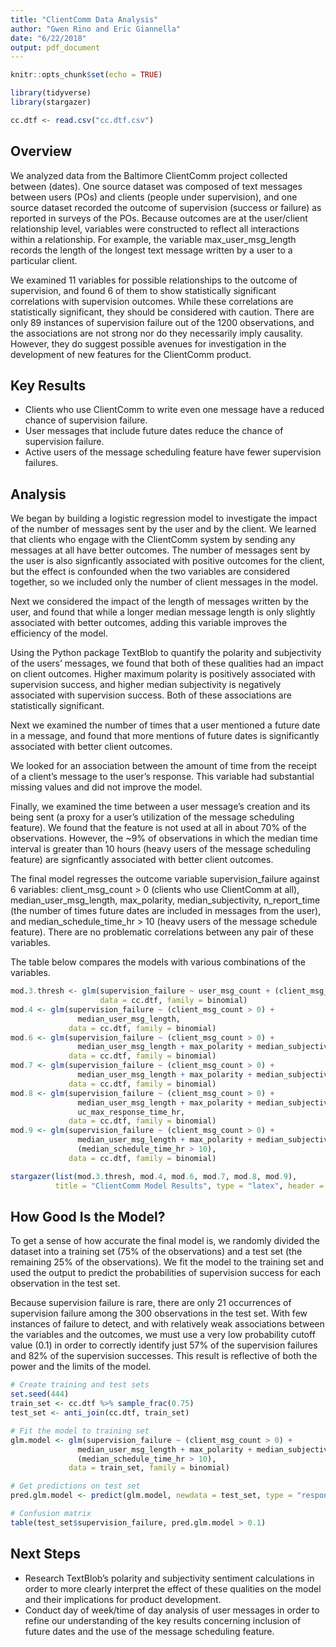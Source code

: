 ```yaml
---
title: "ClientComm Data Analysis"
author: "Gwen Rino and Eric Giannella"
date: "6/22/2018"
output: pdf_document
---
```


```r
knitr::opts_chunk$set(echo = TRUE)
```

```r
library(tidyverse)
library(stargazer)
```

```r

cc.dtf <- read.csv("cc.dtf.csv")
```

## Overview

We analyzed data from the Baltimore ClientComm project collected between (dates). One source dataset was composed of text messages between users (POs) and clients (people under supervision), and one source dataset recorded the outcome of supervision (success or failure) as reported in surveys of the POs. Because outcomes are at the user/client relationship level, variables were constructed to reflect all interactions within a relationship. For example, the variable max_user_msg_length records the length of the longest text message written by a user to a particular client. 

We examined 11 variables for possible relationships to the outcome of supervision, and found 6 of them to show statistically significant correlations with supervision outcomes. While these correlations are statistically significant, they should be considered with caution. There are only 89 instances of supervision failure out of the 1200 observations, and the associations are not strong nor do they necessarily imply causality. However, they do suggest possible avenues for investigation in the development of new features for the ClientComm product.

## Key Results

* Clients who use ClientComm to write even one message have a reduced chance of supervision failure.  
* User messages that include future dates reduce the chance of supervision failure.  
* Active users of the message scheduling feature have fewer supervision failures.

## Analysis

We began by building a logistic regression model to investigate the impact of the number of messages sent by the user and by the client. We learned that clients who engage with the ClientComm system by sending any messages at all have better outcomes. The number of messages sent by the user is also signficantly associated with positive outcomes for the client, but the effect is confounded when the two variables are considered together, so we included only the number of client messages in the model.

Next we considered the impact of the length of messages written by the user, and found that while a longer median message length is only slightly associated with better outcomes, adding this variable improves the efficiency of the model. 

Using the Python package TextBlob to quantify the polarity and subjectivity of the users' messages, we found that both of these qualities had an impact on client outcomes. Higher maximum polarity is positively associated with supervision success, and higher median subjectivity is negatively associated with supervision success. Both of these associations are statistically significant.

Next we examined the number of times that a user mentioned a future date in a message, and found that more mentions of future dates is significantly associated with better client outcomes.

We looked for an association between the amount of time from the receipt of a client's message to the user's response. This variable had substantial missing values and did not improve the model.

Finally, we examined the time between a user message's creation and its being sent (a proxy for a user's utilization of the message scheduling feature). We found that the feature is not used at all in about 70% of the observations. However, the ~9% of observations in which the median time interval is greater than 10 hours (heavy users of the message scheduling feature) are signficantly associated with better client outcomes.

The final model regresses the outcome variable supervision_failure against 6 variables: client_msg_count > 0 (clients who use ClientComm at all), median_user_msg_length, max_polarity, median_subjectivity, n_report_time (the number of times future dates are included in messages from the user), and median_schedule_time_hr > 10 (heavy users of the message schedule feature). There are no problematic correlations between any pair of these variables.

The table below compares the models with various combinations of the variables.

```r

mod.3.thresh <- glm(supervision_failure ~ user_msg_count + (client_msg_count > 0), 
                    data = cc.dtf, family = binomial)
mod.4 <- glm(supervision_failure ~ (client_msg_count > 0) + 
               median_user_msg_length, 
             data = cc.dtf, family = binomial)
mod.6 <- glm(supervision_failure ~ (client_msg_count > 0) + 
               median_user_msg_length + max_polarity + median_subjectivity, 
             data = cc.dtf, family = binomial)
mod.7 <- glm(supervision_failure ~ (client_msg_count > 0) + 
               median_user_msg_length + max_polarity + median_subjectivity + n_report_time, 
             data = cc.dtf, family = binomial)
mod.8 <- glm(supervision_failure ~ (client_msg_count > 0) + 
               median_user_msg_length + max_polarity + median_subjectivity + n_report_time + 
               uc_max_response_time_hr, 
             data = cc.dtf, family = binomial)
mod.9 <- glm(supervision_failure ~ (client_msg_count > 0) + 
               median_user_msg_length + max_polarity + median_subjectivity + n_report_time +
               (median_schedule_time_hr > 10), 
             data = cc.dtf, family = binomial)
```

```r

stargazer(list(mod.3.thresh, mod.4, mod.6, mod.7, mod.8, mod.9), 
          title = "ClientComm Model Results", type = "latex", header = FALSE)
```

## How Good Is the Model?

To get a sense of how accurate the final model is, we randomly divided the dataset into a training set (75% of the observations) and a test set (the remaining 25% of the observations). We fit the model to the training set and used the output to predict the probabilities of supervision success for each observation in the test set. 

Because supervision failure is rare, there are only 21 occurrences of supervision failure among the 300 observations in the test set. With few instances of failure to detect, and with relatively weak associations between the variables and the outcomes, we must use a very low probability cutoff value (0.1) in order to correctly identify just 57% of the supervision failures and 82% of the supervision successes. This result is reflective of both the power and the limits of the model.

```r

# Create training and test sets
set.seed(444)
train_set <- cc.dtf %>% sample_frac(0.75)
test_set <- anti_join(cc.dtf, train_set)

# Fit the model to training set
glm.model <- glm(supervision_failure ~ (client_msg_count > 0) + 
               median_user_msg_length + max_polarity + median_subjectivity + n_report_time +
               (median_schedule_time_hr > 10), 
             data = train_set, family = binomial)

# Get predictions on test set
pred.glm.model <- predict(glm.model, newdata = test_set, type = "response")

# Confusion matrix
table(test_set$supervision_failure, pred.glm.model > 0.1)
```

## Next Steps

* Research TextBlob's polarity and subjectivity sentiment calculations in order to more clearly interpret the effect of these qualities on the model and their implications for product development.  
* Conduct day of week/time of day analysis of user messages in order to refine our understanding of the key results concerning inclusion of future dates and the use of the message scheduling feature.
